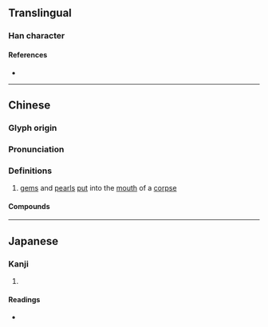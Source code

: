 {{character info}}
==Translingual==

===Han character===
{{Han char|rn=96|rad=玉|as=07|sn=11|four=18162|canj=MGOIR,XMGOI|ids=⿰𤣩含}}

====References====
* {{Han ref|kx=0732.250|dkj=21007|dj=1144.020|hdz=21118.030|uh=7400|ud=29696|bh=D672|bd=54898}}

----

==Chinese==
{{zh-forms}}

===Glyph origin===
{{Han etym}}

===Pronunciation===
{{zh-pron
|m=hán
|c=ham3
|mc=y
|oc=y
|ma=
|cat=n
}}

===Definitions===
{{zh-hanzi}}

# {{lb|zh|historical}} [[gem]]s and [[pearl]]s [[put]] into the [[mouth]] of a [[corpse]]

====Compounds====
{{zh-der|琀玉}}

{{zh-cat|Gems|Burial}}

----

==Japanese==

===Kanji===
{{ja-kanji|grade=|rs=玉07}}

# {{rfdef|ja|sort=玉07}}

====Readings====
* {{ja-readings|on=かん,ごん|kun=ふくみだま|nanori=}}